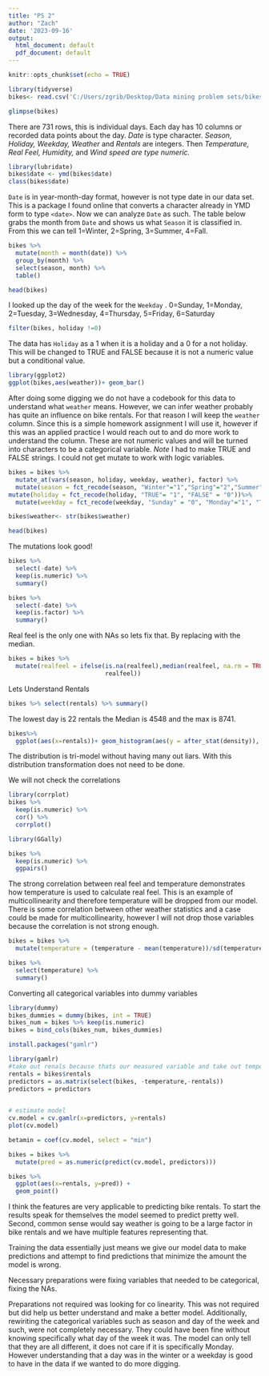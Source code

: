 ```yaml
---
title: "PS 2"
author: "Zach"
date: '2023-09-16'
output:
  html_document: default
  pdf_document: default
---
```


```r
knitr::opts_chunk$set(echo = TRUE)
```

```r
library(tidyverse)
bikes<- read.csv('C:/Users/zgrib/Desktop/Data mining problem sets/bikes_ps.csv')

```

```r
glimpse(bikes)


```

There are 731 rows, this is individual days. Each day has 10 columns or recorded data points about the day. *Date* is type character. *Season, Holiday, Weekday, Weather* and *Rentals* are integers. Then *Temperature, Real Feel, Humidity,* and *Wind speed are type numeric.*

```r
library(lubridate)
bikes$date <- ymd(bikes$date)
class(bikes$date)

```

`Date` is in year-month-day format, however is not type date in our data set. This is a package I found online that converts a character already in YMD form to type `<date>`. Now we can analyze `Date` as such. The table below grabs the month from `Date` and shows us what `Season` it is classified in. From this we can tell 1=Winter, 2=Spring, 3=Summer, 4=Fall.

```r
bikes %>%
  mutate(month = month(date)) %>%
  group_by(month) %>%
  select(season, month) %>%
  table()
```

```r
head(bikes)

```

I looked up the day of the week for the `Weekday` . 0=Sunday, 1=Monday, 2=Tuesday, 3=Wednesday, 4=Thursday, 5=Friday, 6=Saturday

```r
filter(bikes, holiday !=0)
```

The data has `Holiday` as a 1 when it is a holiday and a 0 for a not holiday. This will be changed to TRUE and FALSE because it is not a numeric value but a conditional value.

```r
library(ggplot2)
ggplot(bikes,aes(weather))+ geom_bar()
```

After doing some digging we do not have a codebook for this data to understand what `weather` means. However, we can infer weather probably has quite an influence on bike rentals. For that reason I will keep the `weather` column. Since this is a simple homework assignment I will use it, however if this was an applied practice I would reach out to and do more work to understand the column. These are not numeric values and will be turned into characters to be a categorical variable. *Note* I had to make TRUE and FALSE strings. I could not get mutate to work with logic variables.

```r
bikes = bikes %>%
  mutate_at(vars(season, holiday, weekday, weather), factor) %>%
  mutate(season = fct_recode(season, "Winter"="1","Spring"="2","Summer"="3","Fall"="4")) %>% 
mutate(holiday = fct_recode(holiday, "TRUE"= "1", "FALSE" = "0"))%>% 
  mutate(weekday = fct_recode(weekday, "Sunday" = "0", "Monday"="1", "Tuesday"="2", "Wednesday"="3", "Thursday"= "4", "Friday"="5", "Saturday"="6"))

bikes$weather<- str(bikes$weather)

```

```r
head(bikes)
```

The mutations look good!

```r
bikes %>%
  select(-date) %>%
  keep(is.numeric) %>%
  summary()
```

```r
bikes %>%
  select(-date) %>%
  keep(is.factor) %>%
  summary()
```

Real feel is the only one with NAs so lets fix that. By replacing with the median.

```r
bikes = bikes %>%
  mutate(realfeel = ifelse(is.na(realfeel),median(realfeel, na.rm = TRUE),
                           realfeel))
```

Lets Understand Rentals

```r
bikes %>% select(rentals) %>% summary()
```

The lowest day is 22 rentals the Median is 4548 and the max is 8741.

```r
bikes%>% 
  ggplot(aes(x=rentals))+ geom_histogram(aes(y = after_stat(density)), fill = "#AB0000" )+geom_density()+ labs(title = "Distribution of Daily Bike Rentals",x = "Rentals (count)")
```

The distribution is tri-model without having many out liars. With this distribution transformation does not need to be done.

We will not check the correlations

```r
library(corrplot)
bikes %>%
  keep(is.numeric) %>%
  cor() %>%
  corrplot()

```

```r
library(GGally)
```

```r
bikes %>%
  keep(is.numeric) %>%
  ggpairs()
```

The strong correlation between real feel and temperature demonstrates how temperature is used to calculate real feel. This is an example of multicollinearity and therefore temperature will be dropped from our model. There is some correlation between other weather statistics and a case could be made for multicollinearity, however I will not drop those variables because the correlation is not strong enough.

```r
bikes = bikes %>%
  mutate(temperature = (temperature - mean(temperature))/sd(temperature))

bikes %>%
  select(temperature) %>%
  summary()
```

Converting all categorical variables into dummy variables

```r
library(dummy)
bikes_dummies = dummy(bikes, int = TRUE)
bikes_num = bikes %>% keep(is.numeric)
bikes = bind_cols(bikes_num, bikes_dummies)
```

```r
install.packages("gamlr")

```

```r
library(gamlr)
#take out renals because thats our measured variable and take out temperature as previously stated
rentals = bikes$rentals
predictors = as.matrix(select(bikes, -temperature,-rentals))
predictors = predictors
  

# estimate model
cv.model = cv.gamlr(x=predictors, y=rentals)
plot(cv.model)
```

```r
betamin = coef(cv.model, select = "min")

```

```r
bikes = bikes %>%
  mutate(pred = as.numeric(predict(cv.model, predictors)))
```

```r
bikes %>%
  ggplot(aes(x=rentals, y=pred)) +
  geom_point()
```

I think the features are very applicable to predicting bike rentals. To start the results speak for themselves the model seemed to predict pretty well. Second, common sense would say weather is going to be a large factor in bike rentals and we have multiple features representing that.

Training the data essentially just means we give our model data to make predictions and attempt to find predictions that minimize the amount the model is wrong.

Necessary preparations were fixing variables that needed to be categorical, fixing the NAs.

Preparations not required was looking for co linearity. This was not required but did help us better understand and make a better model. Additionally, rewiriting the categorical variables such as season and day of the week and such, were not completely necessary. They could have been fine without knowing specifically what day of the week it was. The model can only tell that they are all different, it does not care if it is specifically Monday. However understanding that a day was in the winter or a weekday is good to have in the data if we wanted to do more digging.
